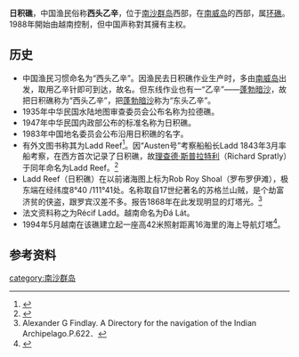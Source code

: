 {{Infobox Disputed Islands
| plural = yes
| name             = 日積
| image name       = 
| image caption    = 
| image size       = 
| locator map      = {{Location map+ |Spratly Islands|float=center |width=300 |caption=日積礁的位置 
|places=
{{location map~ |Spratly Islands|marksize=6 |lat=8.678333 |long=111.67 |label='''日積礁''' |position=bottom}}
}}
| map_custom       = yes
| native name      =  
| native name link = 
| other_names         = 西頭乙辛<br/>Ladd Reef<br/>đá Lát（越南）
| location         = [[南海|南海]]
| coordinates      = {{Coord|8|40|42|N|111|40|12|E|display=inline}}
| archipelago      = [[南沙群岛|南沙群岛]]
| total islands    = 
| major islands    = 
| area             =
| length           =
| width            =
| coastline        =
| highest mount    = 
| elevation        = 
| country                         = {{flag|VIE}}
| country admin divisions title   = 县
| country admin divisions         = [[庆和省|庆和省]][[长沙县_(越南)|长沙县]]
| country claim                 = {{flag|PRC}}
| country claim divisions title = [[地级市|市]]
| country claim divisions       = [[海南省|海南省]][[三沙市|三沙市]]
| country 1 claim                 = {{flag|ROC}}
| country 1 claim divisions title = [[区_(中华民国)|区]]
| country 1 claim divisions       = [[高雄市|高雄市]][[旗津区|旗津区]]
| population       = 
| population as of = 
| density          = 
| ethnic groups    = 
| additional info  =
}}
'''日积礁'''，中国渔民俗称'''西头乙辛'''，位于[[南沙群岛|南沙群岛]]西部，在[[南威岛|南威岛]]的西部，属[[环礁|环礁]]。1988年開始由越南控制，但中国声称對其擁有主权。

== 历史 ==
*中国渔民习惯命名为“西头乙辛”。因渔民去日积礁作业生产时，多由[[南威岛|南威岛]]出发，取用乙辛针即可到达，故名。但东线作业也有一“乙辛”——[[蓬勃暗沙|蓬勃暗沙]]，故把日积礁称为“西头乙辛”，把[[蓬勃暗沙|蓬勃暗沙]]称为“东头乙辛”。
*1935年中华民国水陆地图审查委员会公布名称为拉德礁。
*1947年中华民国内政部公布的标准名称为日积礁。
*1983年中国地名委员会公布沿用日积礁的名字。
*有外文图书称其为Ladd Reef<ref>{{cite book|title=《南海诸岛地名资料汇编》 |author=广东地名委员会 |publisher=广东地图出版社 |date=1987-03-01 |ISBN=9787805220239 |pages=60页|chapter=}}</ref>。因“Austen号”考察船船长Ladd 1843年3月率船考察，在西方首次记录了日积礁，故[[理查德·斯普拉特利|理查德·斯普拉特利]]（Richard Spratly）于同年命名为Ladd Reef。<ref name=Durham>{{cite book |author1=Hancox, David |author2=Prescott, Victor |title=A Geographical Description of the Spratly Islands and an Account of Hydrographic Surveys amongst Those Islands |year=1995 |publisher=University of Durham, International Boundaries Research Unit |url=https://www.dur.ac.uk/ibru/publications/view/?id=229 |series=Maritime Briefings |volume=1 |isbn=978-1897643181 |page=[https://books.google.com/books?id=7Qu9fi-luTYC&pg=PA15&lpg=PA14&focus=viewport&dq=%22ladd+reef%22+spratly+%22atoll%22&hl=vi 15] |access-date=2020-09-24 |archive-date=2021-03-08 |archive-url=https://web.archive.org/web/20210308061645/https://www.dur.ac.uk/ibru/publications/view/?id=229 |dead-url=no }}</ref>
*Ladd Reef（日积礁）在以前诸海图上标为Rob Roy Shoal（罗布罗伊滩），极东端在经纬度8°40 /111°41处。名称取自17世纪著名的苏格兰山贼，是个劫富济贫的侠盗，跟罗宾汉差不多。报告1868年在此发现明显的灯塔光。<ref>Alexander G Findlay. A Directory for the navigation of the Indian Archipelago.P.622．</ref>
*法文资料称之为Récif Ladd。越南命名为Đá Lát。
*1994年5月越南在该礁建立起一座高42米照射距离16海里的海上导航灯塔<ref>{{cite book | title=《南海波涛：东南亚国家与南海问题》 | publisher=江西高校出版社 | author=李金明 | year=2005-05-01 | pages=242页 | ISBN=9787810756075}}</ref>。

== 参考资料 ==
{{reflist}}
{{南海诸岛}}

[[category:南沙群岛|category:南沙群岛]]